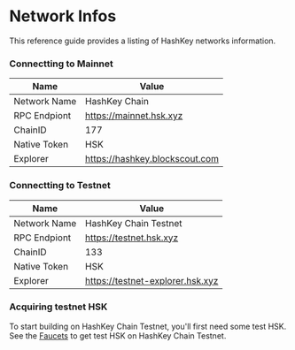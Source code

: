 # Network Infos

This reference guide provides a listing of HashKey networks information.

### Connectting to Mainnet

| **Name**     | **Value**                      |
| ------------ | ------------------------------ |
| Network Name | HashKey Chain                  |
| RPC Endpiont | https://mainnet.hsk.xyz        |
| ChainID      | 177                            |
| Native Token | HSK                            |
| Explorer     | https://hashkey.blockscout.com |

### Connectting to Testnet

| **Name**     | **Value**                                            |
| ------------ | ---------------------------------------------------- |
| Network Name | HashKey Chain Testnet                                |
| RPC Endpiont | https://testnet.hsk.xyz                              |
| ChainID      | 133                                                  |
| Native Token | HSK                                                  |
| Explorer     | https://testnet-explorer.hsk.xyz                     |

### Acquiring testnet HSK

To start building on HashKey Chain Testnet, you'll first need some test HSK. See the [Faucets](Tools/faucets.md) to get test HSK on HashKey Chain Testnet.
